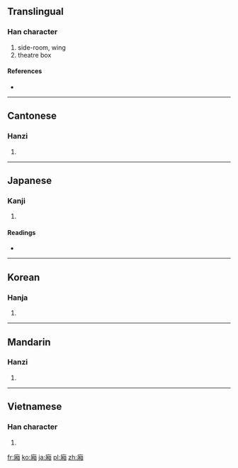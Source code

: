 {{also|厢}}
==Translingual==

===Han character===
{{Han char|rn=53|rad=广|as=09|sn=12|four=0026<sub>0</sub>|canj=戈木月山 (IDBU)}}

# side-room, wing
# theatre box

====References====
* {{Han ref|kx=0348.320|dkj=09416|dj=0659.200|hdz=20892.090|uh=5EC2|ud=24258|bh=B45B|bd=46171}}

----

==Cantonese==

===Hanzi===
{{yue-hanzi|jyut=[[soeng1]]|y=seung1|sim=厢}}

# {{defn|lang=yue|sort=广09}}

----

==Japanese==

===Kanji===
{{ja-kanji|grade=|rs=广09}}

# {{defn|lang=ja|sort=广09}}

====Readings====
* {{ja-readings|on=[[しょう]] (shō), [[そう]] (sō)|kun=[[ひさし]] (hisashi)}}

----

==Korean==

===Hanja===
{{ko-hanja|hangeul=상|rv=sang|mr=sang}}

# {{defn|lang=ko|sort=广09}}

----

==Mandarin==

===Hanzi===
{{cmn-hanzi|sim=厢|pin=[[guī]] ([[gui1]]), [[wěi]] ([[wei3]]), [[xiāng]] ([[xiang1]])|wg=kuei<sup>1</sup>, wei<sup>3</sup>, hsiang<sup>1</sup>}}

# {{defn|lang=cmn|sort=广09}}

----

==Vietnamese==

===Han character===
{{vi-hantu|[[sương]], [[rương]], [[tương]]|rs=广09}}

# {{defn|lang=vi|sort=广09}}

[[fr:廂]]
[[ko:廂]]
[[ja:廂]]
[[pl:廂]]
[[zh:廂]]